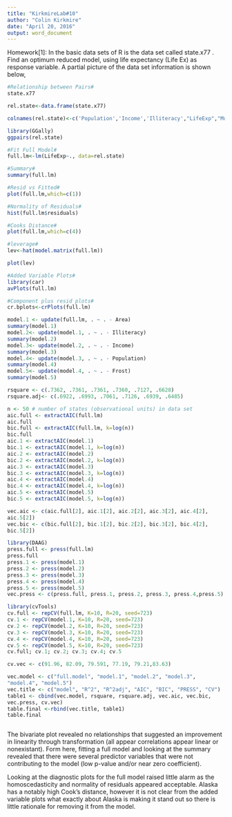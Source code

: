 ```yaml
---
title: "KirkmireLab#10"
author: "Colin Kirkmire"
date: "April 20, 2016"
output: word_document
---
```


Homework[1]: In the basic data sets of R is the data set called state.x77 . Find an
optimum reduced model, using life expectancy (Life Ex) as response variable.
A partial picture of the data set information is shown below,

```r
#Relationship between Pairs#
state.x77

rel.state<-data.frame(state.x77)

colnames(rel.state)<-c('Population','Income','Illiteracy',"LifeExp","Murder","HSGrad","Frost","Area")

library(GGally)
ggpairs(rel.state)

#Fit Full Model#
full.lm<-lm(LifeExp~., data=rel.state)

#Summary#
summary(full.lm)

#Resid vs Fitted#
plot(full.lm,which=c(1))

#Normality of Residuals#
hist(full.lm$residuals)

#Cooks Distance#
plot(full.lm,which=c(4))

#leverage#
lev<-hat(model.matrix(full.lm))

plot(lev)

#Added Variable Plots#
library(car)
avPlots(full.lm)

#Component plus resid plots#
cr.bplots<-crPlots(full.lm)

model.1 <- update(full.lm, . ~ . - Area)
summary(model.1)
model.2<- update(model.1, . ~ . - Illiteracy)
summary(model.2)
model.3<- update(model.2, . ~ . - Income)
summary(model.3)
model.4<- update(model.3, . ~ . - Population)
summary(model.4)
model.5<- update(model.4, . ~ . - Frost)
summary(model.5)

rsquare <- c(.7362, .7361, .7361, .7360, .7127, .6628)
rsquare.adj<- c(.6922, .6993, .7061, .7126, .6939, .6485)

n <- 50 # number of states (observational units) in data set
aic.full <- extractAIC(full.lm)
aic.full
bic.full <- extractAIC(full.lm, k=log(n))
bic.full
aic.1 <- extractAIC(model.1)
bic.1 <- extractAIC(model.1, k=log(n))
aic.2 <- extractAIC(model.2)
bic.2 <- extractAIC(model.2, k=log(n))
aic.3 <- extractAIC(model.3)
bic.3 <- extractAIC(model.3, k=log(n))
aic.4 <- extractAIC(model.4)
bic.4 <- extractAIC(model.4, k=log(n))
aic.5 <- extractAIC(model.5)
bic.5 <- extractAIC(model.5, k=log(n))

vec.aic <- c(aic.full[2], aic.1[2], aic.2[2], aic.3[2], aic.4[2],
aic.5[2])
vec.bic <- c(bic.full[2], bic.1[2], bic.2[2], bic.3[2], bic.4[2],
bic.5[2])

library(DAAG)
press.full <- press(full.lm)
press.full
press.1 <- press(model.1)
press.2 <- press(model.2)
press.3 <- press(model.3)
press.4 <- press(model.4)
press.5 <- press(model.5)
vec.press <- c(press.full, press.1, press.2, press.3, press.4,press.5)

library(cvTools)
cv.full <- repCV(full.lm, K=10, R=20, seed=723)
cv.1 <- repCV(model.1, K=10, R=20, seed=723)
cv.2 <- repCV(model.2, K=10, R=20, seed=723)
cv.3 <- repCV(model.3, K=10, R=20, seed=723)
cv.4 <- repCV(model.4, K=10, R=20, seed=723)
cv.5 <- repCV(model.5, K=10, R=20, seed=723)
cv.full; cv.1; cv.2; cv.3; cv.4; cv.5

cv.vec <- c(91.96, 82.09, 79.591, 77.19, 79.21,83.63)

vec.model <- c("full.model", "model.1", "model.2", "model.3",
"model.4", "model.5")
vec.title <- c("model", "R^2", "R^2adj", "AIC", "BIC", "PRESS", "CV")
table1 <- cbind(vec.model, rsquare, rsquare.adj, vec.aic, vec.bic,
vec.press, cv.vec)
table.final <-rbind(vec.title, table1)
table.final



```

The bivariate plot revealed no relationships that suggested an improvement in linearity through transformation (all appear correlations appear linear or nonexistant).  Form here, fitting a full model and looking at the summary revealed that there were several predictor variables that were not contributing to the model (low p-value and/or near zero coefficient). 

Looking at the diagnostic plots for the full model raised little alarm as the homoscedasticity and normality of residuals appeared acceptable.  Alaska has a notably high Cook's distance, however it is not clear from the added variable plots what exactly about Alaska is making it stand out so there is little rationale for removing it from the model.

